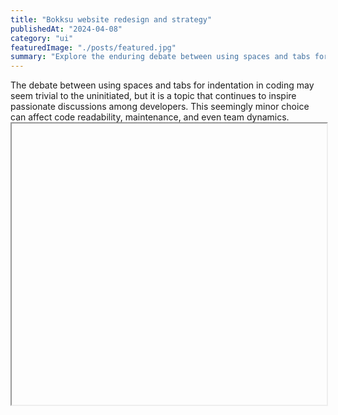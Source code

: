 ```yaml
---
title: "Bokksu website redesign and strategy"
publishedAt: "2024-04-08"
category: "ui"
featuredImage: "./posts/featured.jpg"
summary: "Explore the enduring debate between using spaces and tabs for code indentation, and why this choice matters more than you might think."
---
```



<div className="mb-8">
  The debate between using spaces and tabs for indentation in coding may seem
  trivial to the uninitiated, but it is a topic that continues to inspire
  passionate discussions among developers. This seemingly minor choice can
  affect code readability, maintenance, and even team dynamics.
</div>
<div className="mt-8">
  <Iframe
    width="100%"
    height="450"
    url="https://www.figma.com/embed?embed_host=share&url=https%3A%2F%2Fwww.figma.com%2Ffile%2FmV41wx5d6tFdSSj4LoNaxt%2FBokksu%3Ftype%3Ddesign%26node-id%3D0%253A1%26mode%3Ddesign%26t%3DICZ6N4k6srKIQezx-1&hide-ui=1"
    allowFullScreen
    className="rounded-xl"
  />
</div>
